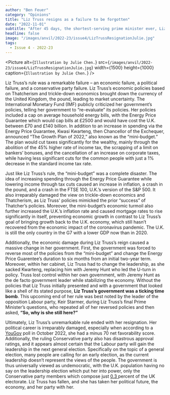 ```yaml
---
author: "Ben Feuer"
category: "Opinions"
title: "Liz Truss resigns as a failure to be forgotten"
date: "2022-11-01"
subtitle: "After 45 days, the shortest-serving prime minister ever, Liz Truss resigns as a complete failure."
headline: false
image: "/images/anvil/2022-23/issue4/LizTrussResignationJulie.jpg"
tags:
  - Issue 4 - 2022-23
---
```


<Picture
	alt={`Illustration by Julie Chen.`}
	src={`/images/anvil/2022-23/issue4/LizTrussResignationJulie.jpg`}
	width={1500}
	height={1000}
	caption={`Illustration by Julie Chen.`}
/>

Liz Truss’s rule was a remarkable failure – an economic failure, a political failure, and a conservative party failure. Liz Truss’s economic policies based on Thatcherism and trickle-down economics brought down the currency of the United Kingdom, the pound, leading to market uncertainty. The International Monetary Fund (IMF) publicly criticized her government’s policies, telling her government to “re-evaluate” its policies. Her policies included a cap on average household energy bills, with the Energy Price Guarantee which would cap bills at £2500 and would have cost the U.K. between £70 and £140 billion. In addition to an increase in spending via the Energy Price Guarantee, Kwasi Kwarteng, then Chancellor of the Exchequer, announced “The Growth Plan of 2022,” also known as the “mini-budget.” The plan would cut taxes significantly for the wealthy, mainly through the abolition of the 45% higher rate of income tax, the scrapping of a limit on bankers’ bonuses, and the cancellation of an increase on corporate taxes, while having less significant cuts for the common people with just a 1% decrease in the standard income tax rate.

Just like Liz Truss’s rule, the “mini-budget” was a complete disaster. The idea of increasing spending through the Energy Price Guarantee while lowering income through tax cuts caused an increase in inflation, a crash in the pound, and a crash in the FTSE 100, U.K.’s version of the S&P 500. It also irreparably damaged the view on trickle-down economics and Thatcherism, as Liz Truss' policies mimicked the prior “success” of Thatcher’s policies. Moreover, the mini-budget’s economic turmoil also further increased the U.K.’s inflation rate and caused mortgage rates to rise significantly in itself, preventing economic growth in contrast to Liz Truss’s goal of bringing growth back to the U.K. economy, which still hasn’t recovered from the economic impact of the coronavirus pandemic. The U.K. is still the only country in the G7 with a lower GDP now than in 2020.

Additionally, the economic damage during Liz Truss’s reign caused a massive change in her government. First, the government was forced to reverse most of the policies from the “mini-budget” and change the Energy Price Guarentee’s duration to six months from an initial two-year term. Moreover, within her cabinet, Liz Truss had to change the leadership, as she sacked Kwarteng, replacing him with Jeremy Hunt who led the U-turn in policy. Truss lost control within her own government, with Jeremy Hunt as the de facto government leader while stabilizing the economy. Without the policies that Liz Truss initially presented and with a government that looked like a shell of its stated purpose, **Liz Truss’s government was a ticking time bomb**. This upcoming end of her rule was best noted by the leader of the opposition Labour party, Keir Starmer, during Liz Truss’s final Prime Minister’s questions, who repeated all of her reversed policies and then asked, **“So, why is she still here?”**

Ultimately, Liz Truss’s unremarkable rule ended with her resignation. Her political career is irreparably damaged, especially when according to a [YouGov](https://yougov.co.uk/topics/politics/articles-reports/2022/10/18/liz-trusss-net-favourability-rating-falls-70) poll in October 2022, she had a minus 70 net favorability score. Additionally, the ruling Conservative party also has disastrous approval ratings, and it appears almost certain that the Labour party will gain the leadership in the next general election. Specifically on the topic of a general election, many people are calling for an early election, as the current leadership doesn’t represent the views of the people. The government is thus universally viewed as undemocratic, with the U.K. population having no say on the leadership election which put her into power, only the Conservative party members which compose just [0.3 ](http://bbc.com/news/uk-politics-60037657)percent of the UK electorate. Liz Truss has fallen, and she has taken her political future, the economy, and her party with her.
